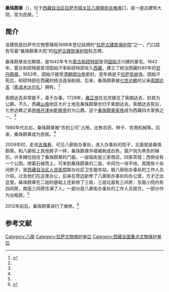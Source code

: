 {{coord|29|39|06|N|91|07|53|E|scale:10000|display=title}}
{{otheruses|subject=拉萨的古建筑|other=西藏贵族家族名称|桑颇家族}}
{{文物保护单位
| 级别 = 全国
| 图片 = Lhasa Samdrup Podrang 2014.09.23 12-01-11.jpg
| 名称 = 桑珠颇章
| 编号 = 7-1404
| 分类 = 古建筑
| 时代 = 清
| 所在 = [[西藏自治区|西藏自治区]][[拉萨市|拉萨市]]
| 登录 = 2013年
}}
'''桑珠颇章'''（{{bo|z=བསམ་གྲུབ་ཕོ་བྲང་།|w=bsam grub pho brang|t=Samdrup Podrang}}），位于[[西藏自治区|西藏自治区]][[拉萨市|拉萨市]][[城关区_(拉萨市)|城关区]][[八廓南街|八廓南街]][[吉堆巷|吉堆巷]]口，是一座古建筑大院，现为民居。<ref name=rmw>{{Cite web |url=http://xz.people.com.cn/GB/139192/9777790.html |title=桑珠颇章——夜色中凝重的历史，人民网，2009年08月03日 |accessdate=2013年8月7日 |archive-date=2015年5月22日 |archive-url=https://web.archive.org/web/20150522144222/http://xz.people.com.cn/GB/139192/9777790.html |dead-url=no }}</ref>

==简介==
该建筑是拉萨市文物管理局1998年登记挂牌的“[[拉萨古建筑保护院|拉萨古建筑保护院]]”之一，门口挂有写着“桑珠颇章大院”的[[拉萨古建筑保护院|拉萨古建筑保护院]]标志牌。

桑珠颇章坐北朝南，是1642年专为[[蒙古|蒙古]][[和硕特部|和硕特部]]首领[[固始汗|固始汗]]兴建的豪宅。1642年，蒙古和硕特部首领固始汗率和硕特部攻入[[西藏|西藏]]，建立了统治西藏约80年的[[甘丹颇章|甘丹颇章]]。1653年，固始汗接受[[清朝|清朝]][[顺治帝|顺治帝]]册封，翌年病逝于[[拉萨|拉萨]][[哲蚌寺|哲蚌寺]]。固始汗死后，和硕特部在西藏的统治逐渐削弱。后来，桑珠颇章被[[七世达赖|七世达赖]]的父亲[[索诺木达尔扎|索朗达吉]]（[[索诺木达尔扎|索诺木达尔扎]]）拥有。<ref name=rmw/>

索朗达吉非常能干，善于办事。1729年，[[雍正帝|雍正帝]]在北京接见了索朗达吉，封其为公爵。不久，西藏[[山南|山南]]地区大片土地及桑珠颇章也归于索朗达吉。索朗达吉死后，七世达赖之弟[[恭格丹津|恭格丹津]]由[[乾隆帝|乾隆帝]]封为公爵。这个[[桑颇家族|桑珠颇章家族]]成为西藏四大家族之一。<ref name=rmw/>

1980年代左右，桑珠颇章被“农机公司”占用，出售农药、种子、农用机械等。后来，桑珠颇章成为民居。<ref name=rmw/>

2009年时，走进[[吉堆巷|吉堆巷]]，可见八廓街办事处，进入办事处的院子，北面就是桑珠颇章。和八廓街上其他房子一样，桑珠颇章外墙被刷成白色，窗户则为黑色的梯形。许多摊位挡住了桑珠颇章的门面。一层临街是三家商店，四家茶馆；西侧设有一个公厕。顺着石梯而上，可来到桑珠颇章的二层，中间为一块平地，周围有十余间房子，是[[西藏自治区人民医院|西藏自治区人民医院]]联办社区卫生服务站。据八廓街办事处的工作人员介绍，过去他们在这里办公，后来在旁边新修了八廓街办事处的办公室，方才迁出这里。桑珠颇章在二层的基础上还新修了三层，三层北面有三间房，东面小院内有四间房，南面三间房住满了人，一部分是八廓街办事处的工作人员居住，一部分作为出租房。<ref name=rmw/>

2012年前后，桑珠颇章进行了维修。<ref>{{Cite web |url=http://www.tibet.cn/holiday/xxzx/201205/t20120505_1739638.htm |title=拉萨桑珠颇章古建大院进行维修，中国西藏网，2012-05-06 |accessdate=2013-08-07 |archive-date=2016-03-04 |archive-url=https://web.archive.org/web/20160304112419/http://www.tibet.cn/holiday/xxzx/201205/t20120505_1739638.htm |dead-url=no }}</ref>

{{Gallery
|width = 300
|height = 
|lines = 1
|File:Lhasa Samdrup Podrang 2014.09.26 09-25-14.jpg|临八廓南街面
|File:Lhasa Samdrup Podrang 2014.09.23 12-02-05.jpg|临吉堆巷面
}}

==参考文献==
{{commonscat|Samdrup Podrang}}
{{reflist}}


{{西藏全国重点文物保护单位}}
{{拉萨地标}}

[[Category:八廓|Category:八廓]]
[[Category:拉萨文物保护单位|Category:拉萨文物保护单位]]
[[Category:西藏全国重点文物保护单位|Category:西藏全国重点文物保护单位]]